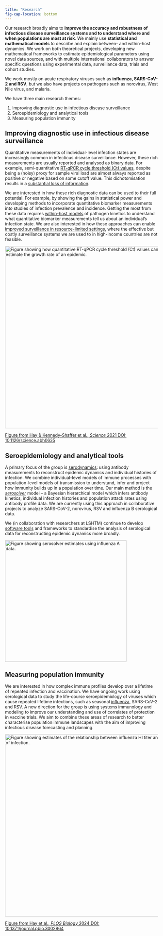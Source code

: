 ```yaml
---
title: "Research"
fig-cap-location: bottom
---
```


Our research broadly aims to **improve the accuracy and robustness of infectious disease surveillance systems and to understand where and when populations are most at risk**. We mainly use **statistical and mathematical models** to describe and explain between- and within-host dynamics. We work on both theoretical projects, developing new mathematical frameworks to estimate epidemiological parameters using novel data sources, and with multiple international collaborators to answer specific questions using experimental data, surveillance data, trials and cohort studies. 

We work mostly on acute respiratory viruses such as **influenza, SARS-CoV-2 and RSV**, but we also have projects on pathogens such as norovirus, West Nile virus, and malaria.

We have three main research themes:

1. Improving diagnostic use in infectious disease surveillance
2. Seroepidemiology and analytical tools
3. Measuring population immunity

## Improving diagnostic use in infectious disease surveillance
Quantitative measurements of individual-level infection states are increasingly common in infectious disease surveillance. However, these rich measurements are usually reported and analysed as binary data. For example, semi-quantitative [RT-qPCR cycle threshold (Ct) values](https://www.science.org/doi/10.1126/science.abh0635), despite being a (noisy) proxy for sample viral load are almost always reported as positive or negative based on some cutoff value. This dichotomisation results in a [substantial loss of information](https://onlinelibrary.wiley.com/doi/10.1002/pst.331). 

We are interested in how these rich diagnostic data can be used to their full potential. For example, by showing the gains in statistical power and developing methods to incorporate quantitative biomarker measurements into studies of infection prevalence and incidence. Getting the most from these data requires [within-host models](https://doi.org/10.7554/eLife.81849) of pathogen kinetics to understand what quantitative biomarker measurements tell us about an individual's infection state. We are also interested in how these approaches can enable [improved surveillance in resource-limited settings](https://doi.org/10.1126/scitranslmed.abf1568), where the effective but costly surveillance systems we are used to in high-income countries are not feasible. 

![](assets/images/comb.gif){.ct_figure fig-align="center" width=600 alt="Figure showing how quantitative RT-qPCR cycle threshold (Ct) values can be used to estimate the growth rate of an epidemic."}

[Figure from Hay & Kennedy-Shaffer et al., *Science* 2021 DOI: 10.1126/science.abh0635](https://doi.org/10.1126/science.abh0635)

<!--
![](assets/images/ct_figure.jpg){.ct_figure fig-align="center" width=600 alt="Figure showing how quantitative RT-qPCR cycle threshold (Ct) values can be used to estimate the growth rate of an epidemic."}

[Figure from Hay & Kennedy-Shaffer et al., *Science* 2021 DOI: 10.1126/science.abh0635](https://doi.org/10.1126/science.abh0635)
-->

## Seroepidemiology and analytical tools
A primary focus of the group is [serodynamics](https://doi.org/10.1016/j.epidem.2024.100806): using antibody measurements to reconstruct epidemic dynamics and individual histories of infection. We combine individual-level models of immune processes with population-level models of transmission to understand, infer and project how immunity builds up in a population over time. Our main method is the [*serosolver*](https://doi.org/10.1371/journal.pcbi.1007840) model -- a Bayesian hierarchical model which infers antibody kinetics, individual infection histories and population attack rates using antibody profile data. We are currently using this approach in collaborative projects to analyze SARS-CoV-2, norovirus, RSV and influenza B serological data.

We (in collaboration with researchers at LSHTM) continue to develop [software tools](https://seroanalytics.org/) and frameworks to standardise the analysis of serological data for reconstructing epidemic dynamics more broadly.
<!-- [Figure from Hay et al., *PLOS Computational Biology* 2020 DOI: 10.1371/journal.pcbi.1007840](https://doi.org/10.1371/journal.pcbi.1007840)
-->

![](assets/images/serosolver_alt.png){.serosolver fig-align="center" width=400 alt="Figure showing serosolver estimates using influenza A data."}

## Measuring population immunity
We are interested in how complex immune profiles develop over a lifetime of repeated infection and vaccination. We have ongoing work using serological data to study the life-course seroepidemiology of viruses which cause repeated lifetime infections, such as seasonal [influenza](https://doi.org/10.1371/journal.pbio.3002864), SARS-CoV-2 and RSV. A new direction for the group is using systems immunology and modeling to improve our understanding and use of correlates of protection in vaccine trials. We aim to combine these areas of research to better characterise population immune landscapes with the aim of improving infectious disease forecasting and planning.

![](assets/images/correlates_curve.PNG){.cop fig-align="center" width=600 alt="Figure showing estimates of the relationship between influenza HI titer and relative risk of infection."}

[Figure from Hay et al., *PLOS Biology* 2024 DOI: 10.1371/journal.pbio.3002864](https://doi.org/10.1371/journal.pbio.3002864)